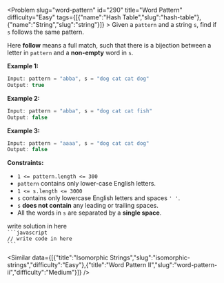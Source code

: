 
<Problem slug="word-pattern" id="290" title="Word Pattern" difficulty="Easy" tags={[{"name":"Hash Table","slug":"hash-table"},{"name":"String","slug":"string"}]} >
    Given a `pattern` and a string `s`, find if `s` follows the same pattern.

Here **follow** means a full match, such that there is a bijection between a letter in `pattern` and a **non-empty** word in `s`.

**Example 1:**

```javascript 
Input: pattern = "abba", s = "dog cat cat dog"
Output: true

```

**Example 2:**

```javascript 
Input: pattern = "abba", s = "dog cat cat fish"
Output: false

```

**Example 3:**

```javascript 
Input: pattern = "aaaa", s = "dog cat cat dog"
Output: false

```

**Constraints:**

*   `1 <= pattern.length <= 300`
*   `pattern` contains only lower-case English letters.
*   `1 <= s.length <= 3000`
*   `s` contains only lowercase English letters and spaces `' '`.
*   `s` **does not contain** any leading or trailing spaces.
*   All the words in `s` are separated by a **single space**.
</Problem >

<Solution>
write solution in here
</Solution>

<Code>
```javascript
// write code in here
```
</Code>

<Similar data={[{"title":"Isomorphic Strings","slug":"isomorphic-strings","difficulty":"Easy"},{"title":"Word Pattern II","slug":"word-pattern-ii","difficulty":"Medium"}]} />
